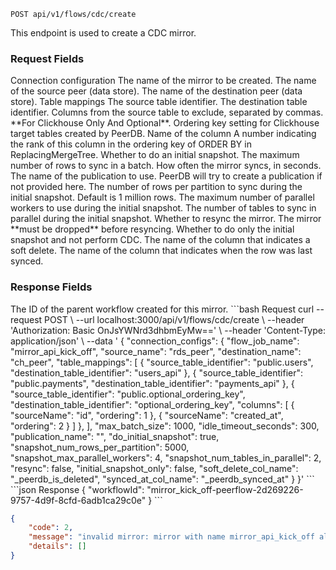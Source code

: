 
```http
POST api/v1/flows/cdc/create
```

This endpoint is used to create a CDC mirror.

### Request Fields
<ParamField path="connection_configs" type="object" required>
Connection configuration
</ParamField>

<Expandable title="connection_configs">
<ParamField path="flow_job_name" type="string" required>
The name of the mirror to be created.
</ParamField>

<ParamField path="source_name" type="string" required>
The name of the source peer (data store).
</ParamField>

<ParamField path="destination_name" type="string" required>
The name of the destination peer (data store).
</ParamField>

<ParamField path="table_mappings" type="array" required>
Table mappings
</ParamField>

<Expandable title="table_mappings">
<ParamField path="source_table_identifier" type="string" required>
The source table identifier.
</ParamField>

<ParamField path="destination_table_identifier" type="string" required>
The destination table identifier.
</ParamField>

<ParamField path="exclude" type="string">
Columns from the source table to exclude, separated by commas.
</ParamField>

<ParamField path="columns" type="object">
**For Clickhouse Only And Optional**. Ordering key setting for Clickhouse target tables created by PeerDB.
</ParamField>
<Expandable title="columns">
<ParamField path="sourceName" type="string" required>
Name of the column
</ParamField>
<ParamField path="ordering" type="number">
A number indicating the rank of this column in the ordering key of ORDER BY in ReplacingMergeTree.
</ParamField>
</Expandable>
</Expandable>

<ParamField path="do_initial_snapshot" type="boolean" required>
Whether to do an initial snapshot.
</ParamField>

<ParamField path="max_batch_size" type="number" default="1000000">
The maximum number of rows to sync in a batch.
</ParamField>

<ParamField path="idle_timeout_seconds" type="number" default="60">
How often the mirror syncs, in seconds.
</ParamField>

<ParamField path="publication_name" type="string">
The name of the publication to use. PeerDB will try to create a publication if not provided here.
</ParamField>

<ParamField path="snapshot_num_rows_per_partition" type="number" default="1000000">
The number of rows per partition to sync during the initial snapshot.
Default is 1 million rows.
</ParamField>

<ParamField path="snapshot_max_parallel_workers" type="number" default="4">
The maximum number of parallel workers to use during the initial snapshot.
</ParamField>

<ParamField path="snapshot_num_tables_in_parallel" type="number" default="1">
The number of tables to sync in parallel during the initial snapshot.
</ParamField>

<ParamField path="resync" type="boolean" default="false">
Whether to resync the mirror. The mirror **must be dropped** before resyncing.
</ParamField>

<ParamField path="initial_snapshot_only" type="boolean" default="false">
Whether to do only the initial snapshot and not perform CDC.
</ParamField>

<ParamField path="soft_delete_col_name" type="string">
The name of the column that indicates a soft delete.
</ParamField>

<ParamField path="synced_at_col_name" type="string">
The name of the column that indicates when the row was last synced.
</ParamField>
</Expandable>


### Response Fields
<ParamField path="workflowId" type="string">
The ID of the parent workflow created for this mirror.
</ParamField>

<RequestExample>
```bash Request
curl --request POST \
  --url localhost:3000/api/v1/flows/cdc/create \
  --header 'Authorization: Basic OnJsYWNrd3dhbmEyMw==' \
  --header 'Content-Type: application/json' \
  --data '
{
"connection_configs": {
  "flow_job_name": "mirror_api_kick_off",
	 "source_name": "rds_peer",
  "destination_name": "ch_peer",
  "table_mappings": [
    {
      "source_table_identifier": "public.users",
      "destination_table_identifier": "users_api"
    },
    {
      "source_table_identifier": "public.payments",
      "destination_table_identifier": "payments_api"
    },
    {
      "source_table_identifier": "public.optional_ordering_key",
      "destination_table_identifier": "optional_ordering_key",
      "columns": [
        {
          "sourceName": "id",
          "ordering": 1
        },
        {
          "sourceName": "created_at",
          "ordering": 2
        }
      ]
    },
  ],
  "max_batch_size": 1000,
  "idle_timeout_seconds": 300,
  "publication_name": "",
  "do_initial_snapshot": true,
  "snapshot_num_rows_per_partition": 5000,
  "snapshot_max_parallel_workers": 4,
  "snapshot_num_tables_in_parallel": 2,
  "resync": false,
  "initial_snapshot_only": false,
  "soft_delete_col_name": "_peerdb_is_deleted",
  "synced_at_col_name": "_peerdb_synced_at"
}
}'
```
</RequestExample>

<ResponseExample>
```json Response
{
	"workflowId": "mirror_kick_off-peerflow-2d269226-9757-4d9f-8cfd-6adb1ca29c0e"
}
```

```json Error example
{
	"code": 2,
	"message": "invalid mirror: mirror with name mirror_api_kick_off already exists",
	"details": []
}
```
</ResponseExample>
